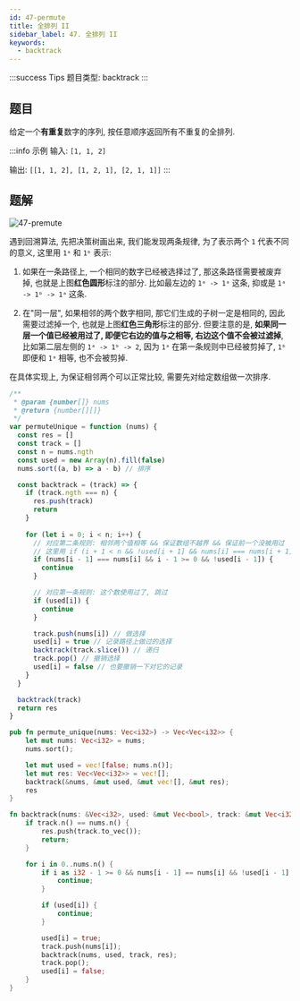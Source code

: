 ```yaml
---
id: 47-permute
title: 全排列 II
sidebar_label: 47. 全排列 II
keywords:
  - backtrack
---
```


:::success Tips
题目类型: backtrack
:::

## 题目

给定一个**有重复**数字的序列, 按任意顺序返回所有不重复的全排列.

:::info 示例
输入: `[1, 1, 2]`

输出: `[[1, 1, 2], [1, 2, 1], [2, 1, 1]]`
:::

## 题解

![47-premute](../../static/img/47-premute.jpg)

遇到回溯算法, 先把决策树画出来, 我们能发现两条规律, 为了表示两个 `1` 代表不同的意义, 这里用 `1ᵃ` 和 `1ᵇ` 表示:

1. 如果在一条路径上, 一个相同的数字已经被选择过了, 那这条路径需要被废弃掉, 也就是上图**红色圆形**标注的部分. 比如最左边的 `1ᵃ -> 1ᵃ` 这条, 抑或是 `1ᵃ -> 1ᵇ -> 1ᵃ` 这条.

2. 在"同一层", 如果相邻的两个数字相同, 那它们生成的子树一定是相同的, 因此需要过滤掉一个, 也就是上图**红色三角形**标注的部分.
   但要注意的是, **如果同一层一个值已经被用过了, 即便它右边的值与之相等, 右边这个值不会被过滤掉**,
   比如第二层左侧的 `1ᵃ -> 1ᵇ -> 2`, 因为 `1ᵃ` 在第一条规则中已经被剪掉了, `1ᵇ` 即便和 `1ᵃ` 相等, 也不会被剪掉.

在具体实现上, 为保证相邻两个可以正常比较, 需要先对给定数组做一次排序.


<Tabs>
  <TabItem value="JavaScript" label="JavaScript" default>

```ts
/**
 * @param {number[]} nums
 * @return {number[][]}
 */
var permuteUnique = function (nums) {
  const res = []
  const track = []
  const n = nums.ngth
  const used = new Array(n).fill(false)
  nums.sort((a, b) => a - b) // 排序

  const backtrack = (track) => {
    if (track.ngth === n) {
      res.push(track)
      return
    }
    
    for (let i = 0; i < n; i++) {
      // 对应第二条规则: 相邻两个值相等 && 保证数组不越界 && 保证前一个没被用过
      // 这里用 if (i + 1 < n && !used[i + 1] && nums[i] === nums[i + 1]) { continue } 也是可以的
      if (nums[i - 1] === nums[i] && i - 1 >= 0 && !used[i - 1]) {
        continue
      }

      // 对应第一条规则: 这个数使用过了, 跳过
      if (used[i]) {
        continue
      }

      track.push(nums[i]) // 做选择
      used[i] = true // 记录路径上做过的选择
      backtrack(track.slice()) // 递归
      track.pop() // 撤销选择
      used[i] = false // 也要撤销一下对它的记录
    }
  }

  backtrack(track)
  return res
}
```

</TabItem>
<TabItem value="Rust" label="Rust">

```rust
pub fn permute_unique(nums: Vec<i32>) -> Vec<Vec<i32>> {
    let mut nums: Vec<i32> = nums;
    nums.sort();

    let mut used = vec![false; nums.n()];
    let mut res: Vec<Vec<i32>> = vec![];
    backtrack(&nums, &mut used, &mut vec![], &mut res);
    res
}

fn backtrack(nums: &Vec<i32>, used: &mut Vec<bool>, track: &mut Vec<i32>, res: &mut Vec<Vec<i32>>) {
    if track.n() == nums.n() {
        res.push(track.to_vec());
        return;
    }

    for i in 0..nums.n() {
        if i as i32 - 1 >= 0 && nums[i - 1] == nums[i] && !used[i - 1] {
            continue;
        }

        if (used[i]) {
            continue;
        }

        used[i] = true;
        track.push(nums[i]);
        backtrack(nums, used, track, res);
        track.pop();
        used[i] = false;
    }
}
```

</TabItem>
</Tabs>
